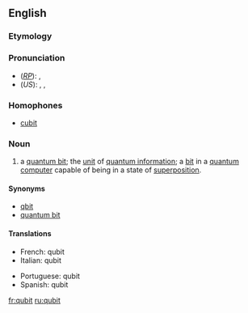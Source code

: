 ==English==

===Etymology===
{{blend|quantum|bit}}

===Pronunciation===
*(''[[RP]]''): {{IPA|/ˈkjuːbɪt/}}, {{SAMPA|/"kju:bIt/}}
*(''US''): {{AHD|kyo͞o'bĭt}}, {{IPA|/ˈkjubɪt/}}, {{SAMPA|/"kjubIt/}}

===Homophones===
*[[cubit]]

===Noun===
{{en-noun}}
{{wikipedia}}

# {{computing}} a [[quantum bit]]; the [[unit]] of [[quantum information]]; a [[bit]] in a [[quantum computer]] capable of being in a state of [[superposition]].

====Synonyms====
*[[qbit]]
*[[quantum bit]]

====Translations====
{{trans-top|quantum bit}}
*French: qubit {{m}}
*Italian: qubit {{m}}
{{trans-mid}}
*Portuguese: qubit {{m}}
*Spanish: qubit {{m}}
{{trans-bottom}}

[[fr:qubit]]
[[ru:qubit]]